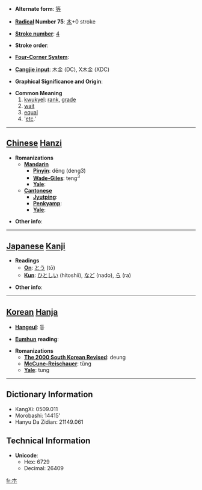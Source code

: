 * '''Alternate form''': [[等]]

* '''[[Wiktionary:Chinese radical index| Radical]] Number 75''': [[Wiktionary:Chinese radical index 木|木]]+0 stroke

* '''[[Wiktionary:Chinese total strokes index|Stroke number]]''': [[Wiktionary:Chinese total strokes index 4|4]]

* '''Stroke order''': 

* '''[[Wiktionary:Chinese four corner index|Four-Corner System]]''': 

* '''[[Wiktionary:Chinese Cangjie index|Cangjie input]]''': 木金 (DC), X木金 (XDC)

* '''Graphical Significance and Origin''': 

* '''Common Meaning'''
*#[[kwukyel]]: [[rank]], [[grade]]
*# [[wait]]
*# [[equal]]
*# '[[etc]].'


----

== [[Chinese]] [[Hanzi]] ==

* '''Romanizations'''
** '''[[Mandarin]]'''
*** '''[[Pinyin]]''': děng (deng3)
*** '''[[Wade-Giles]]''': teng<sup>3</sup>
*** '''[[Yale]]''': 
** '''[[Cantonese]]'''
*** '''[[Jyutping]]''':
*** '''[[Penkyamp]]''': 
*** '''[[Yale]]''': 

* '''Other info''': 

----

== [[Japanese]] [[Kanji]] ==

* '''Readings'''
** '''[[On]]''': [[とう]] (tō)
** '''[[Kun]]''': [[ひとしい]] (hitoshii), [[など]] (nado), [[ら]] (ra)

* '''Other info''':  

----

== [[Korean]] [[Hanja]] ==

* '''[[Hangeul]]''': 등

* '''[[Eumhun]] reading''': 

* '''Romanizations'''
** '''[[The 2000 South Korean Revised Romanization|The 2000 South Korean Revised]]''': deung
** '''[[McCune-Reischauer]]''': tŭng
** '''[[Yale]]''': tung

----

== Dictionary Information ==

* KangXi: 0509.011
* Morobashi: 14415'
* Hanyu Da Zidian: 21149.061

== Technical Information ==

* '''Unicode''':
** Hex: 6729
** Decimal: 26409

[[fr:朩]]